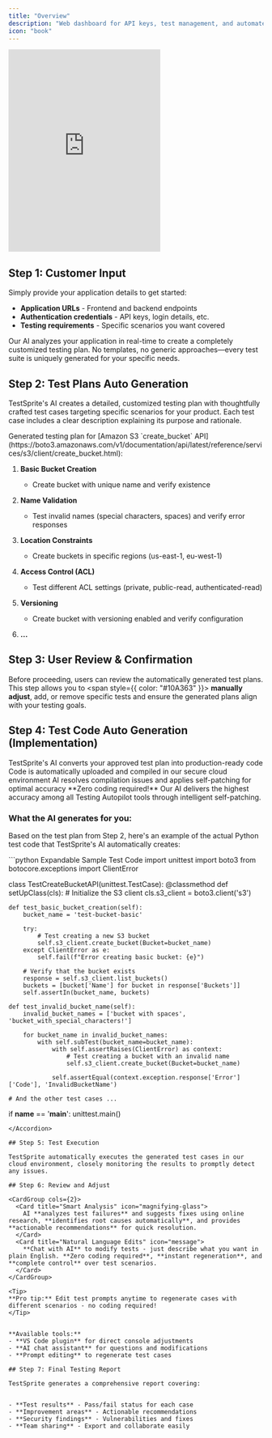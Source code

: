 ```yaml
---
title: "Overview"
description: "Web dashboard for API keys, test management, and automated monitoring."
icon: "book"
---
```


<Frame>
<iframe
  className="w-full aspect-video rounded-xl"
  height="400" 
  src="https://www.youtube.com/embed/3mU5BJU_VHk"
  frameBorder="0"
  allow="accelerometer; clipboard-write; encrypted-media; gyroscope; picture-in-picture"
  allowFullScreen
></iframe>
</Frame>

## Step 1: Customer Input

Simply provide your application details to get started:

- **Application URLs** - Frontend and backend endpoints
- **Authentication credentials** - API keys, login details, etc.
- **Testing requirements** - Specific scenarios you want covered

Our AI analyzes your application in real-time to create a completely customized testing plan. No templates, no generic approaches—every test suite is uniquely generated for your specific needs.

## Step 2: Test Plans Auto Generation

TestSprite's AI creates a detailed, customized testing plan with thoughtfully crafted test cases targeting specific scenarios for your product. Each test case includes a clear description explaining its purpose and rationale.


<Accordion title="Example test plan for back-end API testing">
Generated testing plan for [Amazon S3 `create_bucket` API](https://boto3.amazonaws.com/v1/documentation/api/latest/reference/services/s3/client/create_bucket.html):

1. **Basic Bucket Creation**
   - Create bucket with unique name and verify existence

2. **Name Validation**
   - Test invalid names (special characters, spaces) and verify error responses

3. **Location Constraints**
   - Create buckets in specific regions (us-east-1, eu-west-1)

4. **Access Control (ACL)**
   - Test different ACL settings (private, public-read, authenticated-read)

5. **Versioning**
   - Create bucket with versioning enabled and verify configuration

6. **...**
</Accordion>

## Step 3: User Review & Confirmation

Before proceeding, users can review the automatically generated test plans. This step allows you to <span style={{ color: "#10A363" }}> **manually adjust**</span>, add, or remove specific tests and ensure the generated plans align with your testing goals.
## Step 4: Test Code Auto Generation (Implementation)

<Steps>
  <Step title="AI Code Generation">
    TestSprite's AI converts your approved test plan into production-ready code
  </Step>
  <Step title="Cloud Compilation">
    Code is automatically uploaded and compiled in our secure cloud environment
  </Step>
  <Step title="Smart Auto-Fixing">
    AI resolves compilation issues and applies self-patching for optimal accuracy
  </Step>
</Steps>

<Info>
**Zero coding required!** Our AI delivers the highest accuracy among all Testing Autopilot tools through intelligent self-patching.
</Info>


### What the AI generates for you:

Based on the test plan from Step 2, here's an example of the actual Python test code that TestSprite's AI automatically creates:

<Accordion title="View Generated Test Code Example">
```python Expandable Sample Test Code
import unittest
import boto3
from botocore.exceptions import ClientError

class TestCreateBucketAPI(unittest.TestCase):
    @classmethod
    def setUpClass(cls):
        # Initialize the S3 client
        cls.s3_client = boto3.client('s3')

    def test_basic_bucket_creation(self):
        bucket_name = 'test-bucket-basic'

        try:
            # Test creating a new S3 bucket
            self.s3_client.create_bucket(Bucket=bucket_name)
        except ClientError as e:
            self.fail(f"Error creating basic bucket: {e}")

        # Verify that the bucket exists
        response = self.s3_client.list_buckets()
        buckets = [bucket['Name'] for bucket in response['Buckets']]
        self.assertIn(bucket_name, buckets)

    def test_invalid_bucket_name(self):
        invalid_bucket_names = ['bucket with spaces', 'bucket_with_special_characters!']

        for bucket_name in invalid_bucket_names:
            with self.subTest(bucket_name=bucket_name):
                with self.assertRaises(ClientError) as context:
                    # Test creating a bucket with an invalid name
                    self.s3_client.create_bucket(Bucket=bucket_name)

                self.assertEqual(context.exception.response['Error']['Code'], 'InvalidBucketName')

    # And the other test cases ...

if __name__ == '__main__':
    unittest.main()
```
</Accordion>

## Step 5: Test Execution

TestSprite automatically executes the generated test cases in our cloud environment, closely monitoring the results to promptly detect any issues.

## Step 6: Review and Adjust

<CardGroup cols={2}>
  <Card title="Smart Analysis" icon="magnifying-glass">
    AI **analyzes test failures** and suggests fixes using online research, **identifies root causes automatically**, and provides **actionable recommendations** for quick resolution.
  </Card>
  <Card title="Natural Language Edits" icon="message">
    **Chat with AI** to modify tests - just describe what you want in plain English. **Zero coding required**, **instant regeneration**, and **complete control** over test scenarios.
  </Card>
</CardGroup>

<Tip>
**Pro tip:** Edit test prompts anytime to regenerate cases with different scenarios - no coding required!
</Tip>


**Available tools:**
- **VS Code plugin** for direct console adjustments
- **AI chat assistant** for questions and modifications  
- **Prompt editing** to regenerate test cases

## Step 7: Final Testing Report

TestSprite generates a comprehensive report covering:


- **Test results** - Pass/fail status for each case
- **Improvement areas** - Actionable recommendations
- **Security findings** - Vulnerabilities and fixes
- **Team sharing** - Export and collaborate easily